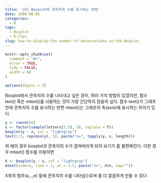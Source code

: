 ```yaml
---
title: '[R] Boxplot에 관측치의 수를 표시하는 방법'
date: 2008-08-06
categories:
  - R
tags:
  - Boxplot
  - R-Tips
slug: how-to-display-the-number-of-observations-in-the-Boxplot
---
```


```r
knitr::opts_chunk$set(
  comment = "#>",
  error = TRUE,
  tidy = FALSE,
  width = 60
)

options(digits = 3)
```

Boxplot에서 관측치의 수를 나타내고 싶은 경우, 여러 가지 방법이 있겠지만, 함수 text() 혹은 mtext()를 사용하는 것이 가장 간단하지 않을까 싶다. 함수 text()가 그래프 안에 관측치의 수를 표시하는 반면 mtext()는 그래프의 축(axis)에 표시하는 차이가 있다.

```r
y <- rnorm(50)
x <- factor(sample(letters[1:5], 50, replace = T))
boxplot(y ~ x, col = "lightgray")
text(1:5, rep(min(y), 5), paste("n=", tapply(y, x, length)))
```  

위 예의 경우 boxplot과 관측치의 수가 겹쳐버리게 되어 보기가 좀 불편해진다. 이런 경우 mtext() 함수를 이용하면 

```r
X <- boxplot(y ~ x, col = "lightgray")
mtext(side=1, line = 2, at = 1:5, paste("n=", X$n, sep=""))
```

X축의 범주(a,..,e) 밑에 관측치의 수를 나타냄으로써 좀 더 깔끔하게 만들 수 있다.